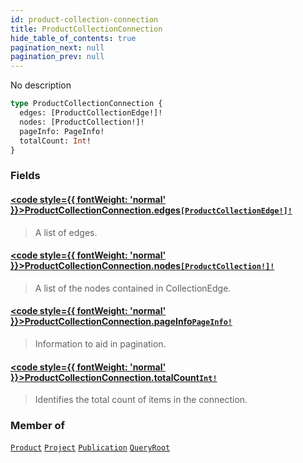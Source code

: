 ```yaml
---
id: product-collection-connection
title: ProductCollectionConnection
hide_table_of_contents: true
pagination_next: null
pagination_prev: null
---
```








No description

```graphql
type ProductCollectionConnection {
  edges: [ProductCollectionEdge!]!
  nodes: [ProductCollection!]!
  pageInfo: PageInfo!
  totalCount: Int!
}
```


### Fields

#### [<code style={{ fontWeight: 'normal' }}>ProductCollectionConnection.<b>edges</b></code>](#)<Bullet />[`[ProductCollectionEdge!]!`](/objects/product-collection-edge) <Badge class="secondary" text="non-null"/> <Badge class="secondary" text="object"/>
> A list of edges.
> 

#### [<code style={{ fontWeight: 'normal' }}>ProductCollectionConnection.<b>nodes</b></code>](#)<Bullet />[`[ProductCollection!]!`](/objects/product-collection) <Badge class="secondary" text="non-null"/> <Badge class="secondary" text="object"/>
> A list of the nodes contained in CollectionEdge.
> 

#### [<code style={{ fontWeight: 'normal' }}>ProductCollectionConnection.<b>pageInfo</b></code>](#)<Bullet />[`PageInfo!`](/objects/page-info) <Badge class="secondary" text="non-null"/> <Badge class="secondary" text="object"/>
> Information to aid in pagination.
> 

#### [<code style={{ fontWeight: 'normal' }}>ProductCollectionConnection.<b>totalCount</b></code>](#)<Bullet />[`Int!`](/scalars/int) <Badge class="secondary" text="non-null"/> <Badge class="secondary" text="scalar"/>
> Identifies the total count of items in the connection.
> 



### Member of

[`Product`](/objects/product)  <Badge class="secondary" text="object"/><Bullet />[`Project`](/objects/project)  <Badge class="secondary" text="object"/><Bullet />[`Publication`](/objects/publication)  <Badge class="secondary" text="object"/><Bullet />[`QueryRoot`](/objects/query-root)  <Badge class="secondary" text="object"/>



